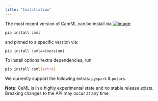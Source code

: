 ```yaml
---
title: "Installation"
---
```


The most recent version of CamML can be install via [![image](https://img.shields.io/pypi/v/caml.svg)](https://pypi.python.org/pypi/caml):

```bash
pip install caml
```

and pinned to a specific version via:

```bash
pip install caml=={version}
```

To install optional/extra dependencies, run:

```bash
pip install caml[extra]
```

We currently support the following extras: `pyspark` & `polars`.

**Note:** CaML is in a highly experimental state and no stable release exists.
Breaking changes to the API may occur at any time.
